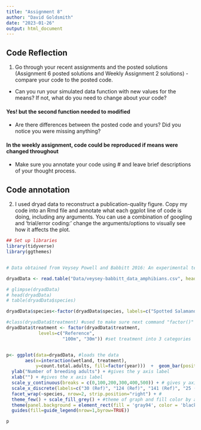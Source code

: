 ```yaml
---
title: "Assignment 8"
author: "David Goldsmith"
date: "2023-01-26"
output: html_document
---
```


## Code Reflection
1. Go through your recent assignments and the posted solutions (Assignment 6 posted solutions and Weekly Assignment 2 solutions) - compare your code to the posted code.
* Can you run your simulated data function with new values for the means? If not, what do you need to change about your code?

#### Yes! but the second function needed to modified

* Are there differences between the posted code and yours? Did you notice you were missing anything?

#### In the weekly assignment, code could be reproduced if means were changed throughout

* Make sure you annotate your code using # and leave brief descriptions of your thought process.

## Code annotation
2. I used dryad data to reconstruct a publication-quality figure. Copy my code into an Rmd file and annotate what each ggplot line of code is doing, including any arguments. You can use a combination of googling and ‘trial/error coding:’ change the arguments/options to visually see how it affects the plot.

```r
## Set up libraries
library(tidyverse)
library(ggthemes)


# Data obtained from Veysey Powell and Babbitt 2016: An experimental test of buffer utility as a technique for managing pool-breeding amphibians https://datadryad.org/stash/dataset/doi:10.5061%2Fdryad.547rp

dryadData <- read.table("Data/veysey-babbitt_data_amphibians.csv", header=TRUE, sep=",", stringsAsFactors = TRUE) #reads and saves the csv

# glimpse(dryadData)
# head(dryadData)
# table(dryadData$species)

dryadData$species<-factor(dryadData$species, labels=c("Spotted Salamander", "Wood Frog")) #creating 'labels' to use for the plot

#class(dryadData$treatment) #used to make sure next command "factor()" would work on dryadData$treatment 
dryadData$treatment <- factor(dryadData$treatment, 
            levels=c("Reference",
                     "100m", "30m")) #set treatment into 3 categories


p<- ggplot(data=dryadData, #loads the data
       aes(x=interaction(wetland, treatment), 
           y=count.total.adults, fill=factor(year)))  +  geom_bar(position="dodge", stat="identity", color="black") + #groups wetland and treatment. y= makes y about column "count.total.adults". geom_bar sets graph as a bar graph, position dodge sets bars next to one another, stat="identity" tells it to skip the aggregation and that you'll provide the y values. fill= tells it to divide scale and treatments by year
  ylab("Number of breeding adults") + #gives the y axis label
  xlab("") + #gives the x axis label
  scale_y_continuous(breaks = c(0,100,200,300,400,500)) + # gives y axis scale
  scale_x_discrete(labels=c("30 (Ref)", "124 (Ref)", "141 (Ref)", "25 (100m)","39 (100m)","55 (100m)","129 (100m)", "7 (30m)","19 (30m)","20 (30m)","59 (30m)")) + #like the y scale, but because it is categorical and not continuous, labels tells us what to label each bar on the x-axis
  facet_wrap(~species, nrow=2, strip.position="right") + #
  theme_few() + scale_fill_grey() + #theme of graph and fill color by a grayscale
  theme(panel.background = element_rect(fill = 'gray94', color = 'black'), legend.position="top", legend.title= element_blank(), axis.title.y = element_text(size=12, face="bold", colour = "black"), strip.text.y = element_text(size = 10, face="bold", colour = "black")) + #modifies theme further. panel background modifies as described. fill tells us fill color of background, color gives color of outline lines. legend stuff describes the design of the legend, placing it on top and not giving it a label. axis titles describe design of axis labels (left side). strip text describes design of y axis graph labels (right side).
  guides(fill=guide_legend(nrow=1,byrow=TRUE)) 

p
```

